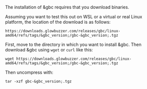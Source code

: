 
The installation of &gbc requires that you download binaries.

Assuming you want to test this out on WSL or a virtual or real Linux platform, the location of the download is as follows:

```shell
https://downloads.glowbuzzer.com/releases/gbc/linux-amd64/refs/tags/&gbc_version;/gbc-&gbc_version;.tgz
```

First, move to the directory in which you want to install &gbc. Then download &gbc using `wget` or `curl` like this:

```shell
wget https://downloads.glowbuzzer.com/releases/gbc/linux-amd64/refs/tags/&gbc_version;/gbc-&gbc_version;.tgz
```

Then uncompress with:
```shell
tar -xzf gbc-&gbc_version;.tgz
```